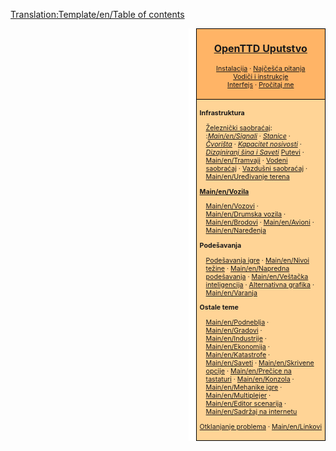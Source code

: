 <noinclude>[[Translation:Template/en/Table of contents]]{{en/-}}</noinclude>
<div style="float:right; padding-left:12px; background:#ffffff;">
<div style="border:1px solid #000000; background:#ffb466; padding:5px; -moz-border-radius-topleft:5px; -moz-border-radius-topright:5px; font-size: 12pt;">
<center><strong><font size="3">[[Main/sr/OpenTTD|OpenTTD Uputstvo]]</font></strong></center>
<div style="font-size: 8pt; text-align: center;">
[[Main/sr/Instalacija|Instalacija]] &middot; 
[[Main/sr/Najčešća pitanja|Najčešća pitanja]]<br />
[[Main/sr/Vodič|Vodiči i instrukcje]]<br />
[[Main/sr/Interfejs|Interfejs]] &middot; 
[[Main/en/Readme.txt|Pročitaj me]]
</div>
</div>
<div style="border:1px solid black; border-top-width: 0px; background:#ffd496; padding:5px; -moz-border-radius-bottomleft:5px; -moz-border-radius-bottomright:8px; font-size: 8pt;">

<div style="width: 186px">
'''Infrastruktura'''
<div style="margin-left:10px;">
[[Main/en/Railway construction|Železnički saobraćaj]]: <br />
:''[[Main/en/Signali]]'' &middot; ''[[Main/en/Railway station|Stanice]]'' &middot; ''[[Main/en/Junction|Čvorišta]]'' &middot; ''[[Main/en/Railway Designs|Kapacitet nosivosti]]'' &middot; ''[[Main/en/Rail Designs|Dizajniranj šina i Saveti]]''
[[Main/en/Roadway construction|Putevi]] &middot; [[Main/en/Tramvaji]] &middot; [[Main/en/Waterway construction|Vodeni saobraćaj]] &middot; [[Main/en/Airport construction|Vazdušni saobraćaj]] &middot; [[Main/en/Uređivanje terena]]
</div>
</div>

<div style="width: 186px">
'''[[Main/en/Vozila]]'''
<div style="margin-left:10px;">
[[Main/en/Vozovi]] &middot; [[Main/en/Drumska vozila]] &middot; [[Main/en/Brodovi]] &middot;
[[Main/en/Avioni]] &middot; [[Main/en/Naređenja]]
</div>
</div>

<div style="width: 186px">
'''Podešavanja'''
<div style="margin-left:10px;">
[[Main/en/Game options window|Podešavanja igre]] &middot; [[Main/en/Nivoi težine]] &middot; [[Main/en/Napredna podešavanja]] &middot; [[Main/en/Veštačka inteligencija]] &middot;
[[Main/en/NewGRF|Alternativna grafika]] &middot; [[Main/en/Varanja]]
</div>
</div>

<div style="width: 186px">
'''Ostale teme'''<br />
<div style="margin-left:10px;">
[[Main/en/Podneblja]] &middot; [[Main/en/Gradovi]] &middot; [[Main/en/Industrije]] &middot; [[Main/en/Ekonomija]] &middot;
[[Main/en/Katastrofe]] &middot; [[Main/en/Saveti]] &middot;
[[Main/en/Skrivene opcije]] &middot; [[Main/en/Prečice na tastaturi]] &middot;
[[Main/en/Konzola]] &middot; [[Main/en/Mehanike igre]] &middot;
[[Main/en/Multiplejer]] &middot; [[Main/en/Editor scenarija]] &middot;
[[Main/en/Sadržaj na internetu]]
</div>
</div>

[[Main/en/Troubleshooting|Otklanjanje problema]] &middot; [[Main/en/Linkovi]]
</div>
</div>
<includeonly>[[Category:sr/Uputstvo|{{PAGENAME}}]]</includeonly>